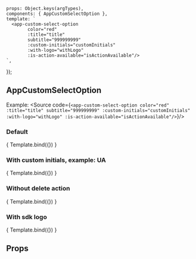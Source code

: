 
<Meta title="ui-kit/selects/AppCustomSelectOption" component={AppCustomSelectOption} />

    props: Object.keys(argTypes),
    components: { AppCustomSelectOption },
    template: `
      <app-custom-select-option
            color="red"
            :title="title"
            subtitle="999999999"
            :custom-initials="customInitials"
            :with-logo="withLogo"
            :is-action-available="isActionAvailable"/>
    `,
});


## AppCustomSelectOption

Example:
<Source code={`
 <app-custom-select-option
    color="red"
    :title="title"
    subtitle="999999999"
    :custom-initials="customInitials"
    :with-logo="withLogo"
    :is-action-available="isActionAvailable"/>
`}/>



### Default
<Canvas>
    <Story name="Default view" args={{ isActionAvailable: true, withLogo: false, customInitials: '', title: 'Some title'}}>
        { Template.bind({}) }
    </Story>
</Canvas>

### With custom initials, example: UA
<Canvas>
    <Story name="With custom initials" args={{ isActionAvailable: true, withLogo: false, customInitials: 'UA', title: 'Some title'}}>
        { Template.bind({}) }
    </Story>
</Canvas>


### Without delete action
<Canvas>
    <Story name="Without delete action" args={{ isActionAvailable: false, withLogo: false, customInitials: '', title: 'Some title'}}>
        { Template.bind({}) }
    </Story>
</Canvas>

### With sdk logo
<Canvas>
    <Story name="With sdk logo" args={{ isActionAvailable: true, withLogo: true, customInitials: '', title: 'Some title'}}>
        { Template.bind({}) }
    </Story>
</Canvas>


## Props
<ArgsTable story="Default view" />
